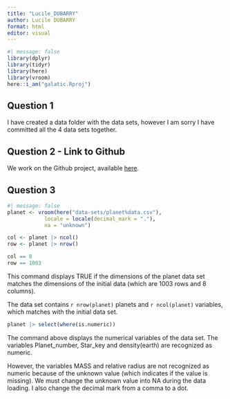 ```yaml
---
title: "Lucile_DUBARRY"
author: Lucile DUBARRY
format: html
editor: visual
---
```


```r
#| message: false
library(dplyr)
library(tidyr)
library(here)
library(vroom)
here::i_am("galatic.Rproj")
```

## Question 1

I have created a data folder with the data sets, however I am sorry I have committed all the 4 data sets together. 

## Question 2 - Link to Github

We work on the Github project, available [here](https://github.com/luciledubarry/galatic.git).

## Question 3

```r
#| message: false
planet <- vroom(here("data-sets/planet%data.csv"), 
            locale = locale(decimal_mark = "."), 
            na = "unknown")
```

```r
col <- planet |> ncol()
row <- planet |> nrow()
```
```r
col == 8
row == 1003
```
This command displays TRUE if the dimensions of the planet data set matches the dimensions of the initial data (which are 1003 rows and 8 columns). 

The data set contains `r nrow(planet)` planets and `r ncol(planet)` variables, which matches with the initial data set. 

```r
planet |> select(where(is.numeric))
```

The command above displays the numerical variables of the data set. The variables Planet_number, Star_key and density(earth) are recognized as numeric. 

However, the variables MASS and relative radius are not recognized as numeric because of the unknown value (which indicates if the value is missing). We must change the unknown value into NA during the data loading. 
I also change the decimal mark from a comma to a dot. 











